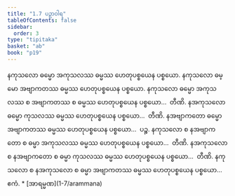 ```yaml
---
title: "1.7 ပဉှာဝါရ"
tableOfContents: false
sidebar:
  order: 3
type: "tipitaka"
basket: "ab"
book: "p19"
---
```



<DynamicBreadcrumb />

<Division number="7" book="p19" e="ch" v="40" p="330">

<Paragraph number="29" book="p19">
နကုသလော ဓမ္မော အကုသလဿ ဓမ္မဿ ဟေတုပစ္စယေန ပစ္စယော. နကုသလော ဓမ္မော အဗျာကတဿ ဓမ္မဿ ဟေတုပစ္စယေန ပစ္စယော. နကုသလော ဓမ္မော အကုသလဿ စ အဗျာကတဿ စ ဓမ္မဿ ဟေတုပစ္စယေန ပစ္စယော…  တီဏိ.


</Paragraph>

<Paragraph number="30" book="p19">
နအကုသလော ဓမ္မော ကုသလဿ ဓမ္မဿ ဟေတုပစ္စယေန ပစ္စယော…  တီဏိ.


</Paragraph>

<Paragraph number="31" book="p19">
နအဗျာကတော ဓမ္မော အဗျာကတဿ ဓမ္မဿ ဟေတုပစ္စယေန ပစ္စယော…  ပဉ္စ.


</Paragraph>

<Paragraph number="32" book="p19">
နကုသလော စ နအဗျာကတော စ ဓမ္မာ အကုသလဿ ဓမ္မဿ ဟေတုပစ္စယေန ပစ္စယော…  တီဏိ.


</Paragraph>

<Paragraph number="33" book="p19">
နအကုသလော စ နအဗျာကတော စ ဓမ္မာ ကုသလဿ ဓမ္မဿ ဟေတုပစ္စယေန ပစ္စယော…  တီဏိ.


</Paragraph>

<Paragraph number="34" book="p19">
နကုသလော စ နအကုသလော စ ဓမ္မာ အဗျာကတဿ ဓမ္မဿ ဟေတုပစ္စယေန ပစ္စယော…  ဧကံ.

</Paragraph>
</Division>

<TableOfContents book="p19" section="1.7">
* [အာရမ္မဏ](1-7/arammana)
</TableOfContents>